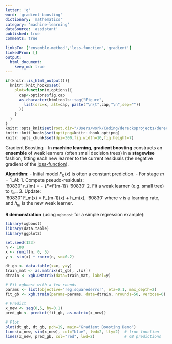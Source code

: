 ```yaml
---
letter: 'g'
word: 'gradient-boosting'
dictionary: 'mathematics'
category: 'machine-learning'
dataSource: 'assistant'
published: true
comments: true

linksTo: ['ensemble-method','loss-function','gradient']
linkedFrom: []
output:
  html_document:
    keep_md: true
---
```


```r
if(knitr::is_html_output()){
  knitr::knit_hooks$set(
    plot=function(x,options){
      cap<-options$fig.cap
      as.character(htmltools::tag("Figure",
        list(src=x, alt=cap, paste("\n\t",cap,"\n",sep=""))
      ))
    }
  )
}
knitr::opts_knit$set(root.dir="/Users/work/Coding/derecksprojects/derecksnotes.com-playground/derecksnotes.com/client/src/app/dictionaries/mathematics/definitions")
knitr::knit_hooks$set(optipng=knitr::hook_optipng)
knitr::opts_chunk$set(dpi=300,fig.width=10,fig.height=7)
```

<a id="gradient-boosting">Gradient Boosting</a> - In **machine learning**, **gradient boosting** constructs an **ensemble** of weak learners (often small decision trees) in a **stagewise** fashion, fitting each new learner to the current residuals (the negative gradient of the [loss-function](#loss-function)).

**Algorithm**:
- Initial model $F_0(x)$ is often a constant prediction.
- For stage $m=1..M$:
  1. Compute pseudo-residuals:  
     '60830'
     r_{im} = - \biggl[ \frac{\partial L(y_i, F(x_i))}{\partial F(x_i)} \biggr]_{F=F_{m-1}}
     '60830'
  2. Fit a weak learner (e.g. small tree) to $r_{im}$.
  3. Update:  
     '60830'
     F_m(x) = F_{m-1}(x) + \nu \times h_m(x),
     '60830'
     where $\nu$ is a learning rate, and $h_m$ is the new weak learner.

**R demonstration** (using `xgboost` for a simple regression example):

```r
library(xgboost)
library(data.table)
library(ggplot2)

set.seed(123)
n <- 100
x <- runif(n, 0, 5)
y <- sin(x) + rnorm(n, sd=0.2)

dt_gb <- data.table(x=x, y=y)
train_mat <- as.matrix(dt_gb[, .(x)])
dtrain <- xgb.DMatrix(data=train_mat, label=y)

# Fit xgboost with a few rounds
params <- list(objective="reg:squarederror", eta=0.1, max_depth=2)
fit_gb <- xgb.train(params=params, data=dtrain, nrounds=50, verbose=0)

# Predict
x_new <- seq(0,5, by=0.1)
pred_gb <- predict(fit_gb, as.matrix(x_new))

# Plot
plot(dt_gb, dt_gb, pch=19, main="Gradient Boosting Demo")
lines(x_new, sin(x_new), col="blue", lwd=2, lty=2)  # true function
lines(x_new, pred_gb, col="red", lwd=2)             # GB predictions
```
